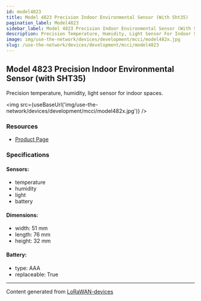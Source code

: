 ```yaml
---
id: model4823
title: Model 4823 Precision Indoor Environmental Sensor (With Sht35)
pagination_label: Model4823
sidebar_label: Model 4823 Precision Indoor Environmental Sensor (With Sht35)
description: Precision Temperature, Humidity, Light Sensor For Indoor Spaces.
image: img/use-the-network/devices/development/mcci/model482x.jpg
slug: /use-the-network/devices/development/mcci/model4823
---
```



## Model 4823 Precision Indoor Environmental Sensor (with SHT35)

Precision temperature, humidity, light sensor for indoor spaces.

<img src={useBaseUrl('img/use-the-network/devices/development/mcci/model482x.jpg')} />

### Resources

- [Product Page](https://mcci.io/m4821)

### Specifications

#### Sensors:

- temperature
- humidity
- light
- battery

#### Dimensions:

- width: 51 mm
- length: 76 mm
- height: 32 mm

#### Battery:

- type: AAA
- replaceable: True

---

Content generated from [LoRaWAN-devices](https://github.com/TheThingsNetwork/lorawan-devices)
